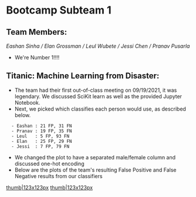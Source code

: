 =Bootcamp Subteam 1=

==Team Members:==
''Eashan Sinha / Elan Grossman / Leul Wubete / Jessi Chen / Pranav Pusarla''
* We're Number 1!!!!

==Titanic: Machine Learning from Disaster:==
* The team had their first out-of-class meeting on 09/19/2021, it was legendary. We discussed SciKit learn as well as the provided Jupyter Notebook.
* Next, we picked which classifies each person would use, as described below.
   - Eashan : 21 FP, 31 FN 
   - Pranav : 19 FP, 35 FN  
   - Leul   : 5 FP, 93 FN
   - Elan   : 25 FP, 29 FN
   - Jessi  : 7 FP, 79 FN
* We changed the plot to have a separated male/female column and discussed one-hot encoding
* Below are the plots of the team's resulting False Positive and False Negative results from our classifiers

[[files/sub-team-one-files/FP_titanic.png|thumb|123x123px]]
[[files/sub-team-one-files/FN_titanic.png|thumb|123x123px]]

